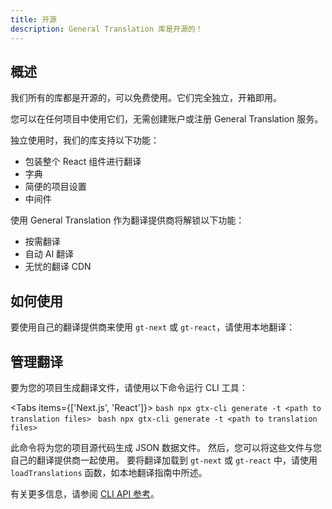 ```yaml
---
title: 开源
description: General Translation 库是开源的！
---
```



## 概述

我们所有的库都是开源的，可以免费使用。它们完全独立，开箱即用。

您可以在任何项目中使用它们，无需创建账户或注册 General Translation 服务。

独立使用时，我们的库支持以下功能：

- 包装整个 React 组件进行翻译
- 字典
- 简便的项目设置
- 中间件

使用 General Translation 作为翻译提供商将解锁以下功能：

- 按需翻译
- 自动 AI 翻译
- 无忧的翻译 CDN

## 如何使用

要使用自己的翻译提供商来使用 `gt-next` 或 `gt-react`，请使用本地翻译：

<Cards>
  <Card
    title="Next.js"
    href="/docs/next/reference/local-tx"
  />
  <Card
    title="React"
    href="/docs/react/reference/local-tx"
  />
</Cards>

## 管理翻译

要为您的项目生成翻译文件，请使用以下命令运行 CLI 工具：

<Tabs items={['Next.js', 'React']}>
  <Tab value="Next.js">
    ```bash
    npx gtx-cli generate -t <path to translation files>
    ```
  </Tab>
  <Tab value="React">
    ```bash
    npx gtx-cli generate -t <path to translation files>
    ```
  </Tab>
</Tabs>

此命令将为您的项目源代码生成 JSON 数据文件。
然后，您可以将这些文件与您自己的翻译提供商一起使用。
要将翻译加载到 `gt-next` 或 `gt-react` 中，请使用 `loadTranslations` 函数，如本地翻译指南中所述。

有关更多信息，请参阅 [CLI API 参考](/docs/cli/generate)。

